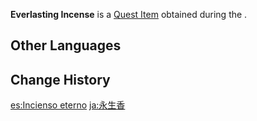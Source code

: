 {{Item Infobox
|id           = 100522
|image        = Item Everlasting Incense.png
|type         = Quest Items
|description  = A traditional incense fit for the Rite of Parting, worth 2,990,000 Mora. There are some things in this world whose value can only be appreciated by those who understand them. Perhaps Everlasting Incense is one such thing...?
|source1      = Given during [[Guizhong (Quest)]].
}}
'''Everlasting Incense''' is a [[Quest Item]] obtained during the {{Quest|Guizhong (Quest)}}.

==Other Languages==
{{Other Languages
|default_hidden = 1
|en      = Everlasting Incense
|zhs     = 永生香
|zhs_rm  = Yǒngshēng Xiāng
|zht     = 永生香
|zht_rm  = Yǒngshēng Xiāng
|ja      = 永生香
|ja_rm   = Eiseikou{{Assumed}}
|ko      = 영생향
|es      = Incienso eterno
|fr      = Encens éternel
|ru      = Вечный ладан
|th      = Everlasting Incense
|vi      = Hương Bất Tử
|de      = Duft der Unvergänglichkeit
|id      = Dupa Abadi
|pt      = Incenso Eterno
|tr      = Ebedi Tütsü
|it      = Incenso perenne
}}

==Change History==
{{Change History|1.0}}

[[es:Incienso eterno]]
[[ja:永生香]]